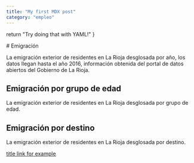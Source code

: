 ```yaml
---
title: "My first MDX post"
category: "empleo"
---
```



  return "Try doing that with YAML!"
}

<DataPageLayout title={frontmatter.title} category={frontmatter.category}>
  # Emigración

La emigración exterior de residentes en La Rioja desglosada por año, los datos llegan hasta el año 2016, información obtenida del portal de datos abiertos del Gobierno de La Rioja.

<TestChart />

## Emigración por grupo de edad

La emigración exterior de residentes en La Rioja desglosada por grupo de edad.

<TestChart />

## Emigración por destino

La emigración exterior de residentes en La Rioja desglosada por destino.

<TestChart />
<BirthsPerYear
  client:load
  originUrl="https://web.larioja.org/dato-abierto/datoabierto?n=opd-53"
/>

[title link for example](https://www.example.com)

</DataPageLayout>
